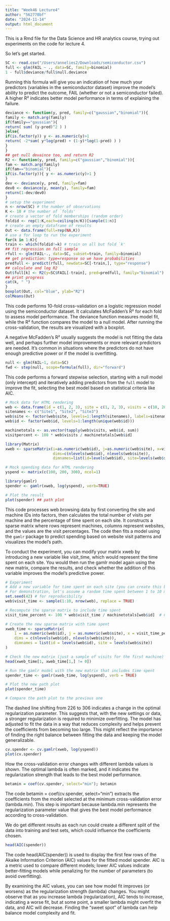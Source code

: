 ```yaml
---
title: "Week46 Lecture4"
author: "562770bf"
date: "2024-11-14"
output: html_document
---
```

This is a Rmd file for the Data Science and HR analytics course, trying out experiments on the code for lecture 4.

So let's get started. 
```r
SC <- read.csv("/Users/annelies2/Downloads/semiconductor.csv")
full <- glm(FAIL ~ ., data=SC, family=binomial)
1 - full$deviance/full$null.deviance
```
Running this formula will give you an indication of how much your predictors (variables in the semiconductor dataset) improve the model's ability to predict the outcome, FAIL (whether or not a semiconductor failed). A higher R² indicates better model performance in terms of explaining the failure.
```r
deviance <- function(y, pred, family=c("gaussian","binomial")){
family <- match.arg(family)
if(family=="gaussian"){
return( sum( (y-pred)^2 ) )
}else{
if(is.factor(y)) y <- as.numeric(y)>1
return( -2*sum( y*log(pred) + (1-y)*log(1-pred) ) )
}
}
## get null devaince too, and return R2
R2 <- function(y, pred, family=c("gaussian","binomial")){
fam <- match.arg(family)
if(fam=="binomial"){
if(is.factor(y)){ y <- as.numeric(y)>1 }
}
dev <- deviance(y, pred, family=fam)
dev0 <- deviance(y, mean(y), family=fam)
return(1-dev/dev0)
}
# setup the experiment
n <- nrow(SC) # the number of observations
K <- 10 # the number of `folds'
# create a vector of fold memberships (random order)
foldid <- rep(1:K,each=ceiling(n/K))[sample(1:n)]
# create an empty dataframe of results
Out <- data.frame(full=rep(NA,K))
# use a for loop to run the experiment
for(k in 1:K){
train <- which(foldid!=k) # train on all but fold `k'
## fit regression on full sample
rfull <- glm(FAIL~., data=SC, subset=train, family=binomial)
## get prediction: type=response so we have probabilities
predfull <- predict(rfull, newdata=SC[-train,], type="response")
## calculate and log R2
Out$full[k] <- R2(y=SC$FAIL[-train], pred=predfull, family="binomial")
## print progress
cat(k, " ")
}
boxplot(Out, col="blue", ylab="R2")
colMeans(Out)
```
This code performs 10-fold cross-validation on a logistic regression model using the semiconductor dataset. It calculates McFadden's R² for each fold to assess model performance. The deviance function measures model fit, while the R² function compares the model to a null model. After running the cross-validation, the results are visualized with a boxplot.

A negative McFadden's R² usually suggests the model is not fitting the data well, and perhaps further model improvements or more relevant predictors are needed. It’s common in situations where the predictors do not have enough predictive power or if the model is overfitting.
```r
null <- glm(FAIL~1, data=SC)
fwd <- step(null, scope=formula(full), dir="forward")
```
This code performs a forward stepwise selection, starting with a null model (only intercept) and iteratively adding predictors from the `full` model to improve the fit, selecting the best model based on statistical criteria like AIC.
```r
# Mock data for HTML rendering
web <- data.frame(id = c(1, 2, 3), site = c(1, 2, 3), visits = c(10, 20, 30)) 
sitenames <- c("Site1", "Site2", "Site3")
web$site <- factor(web$site, levels=1:length(sitenames), labels=sitenames)
web$id <- factor(web$id, levels=1:length(unique(web$id)))

machinetotals <- as.vector(tapply(web$visits, web$id, sum)) 
visitpercent <- 100 * web$visits / machinetotals[web$id]

library(Matrix)
xweb <- sparseMatrix(i=as.numeric(web$id), j=as.numeric(web$site), x=visitpercent,
                     dims=c(nlevels(web$id), nlevels(web$site)),
                     dimnames=list(id=levels(web$id), site=levels(web$site)))

# Mock spending data for HTML rendering
yspend <- matrix(c(100, 200, 300), ncol=1)

library(gamlr)
spender <- gamlr(xweb, log(yspend), verb=TRUE)

# Plot the result
plot(spender) ## path plot
```
This code processes web browsing data by first converting the site and machine IDs into factors, then calculates the total number of visits per machine and the percentage of time spent on each site. It constructs a sparse matrix where rows represent machines, columns represent websites, and the values are the visit percentages. The code then fits a model using the `gamlr` package to predict spending based on website visit patterns and visualizes the model's path.

To conduct the experiment, you can modify your matrix xweb by introducing a new variable like visit_time, which would represent the time spent on each site. You would then run the gamlr model again using the new matrix, compare the results, and check whether the addition of this variable improves the model's predictive power.
```r
# Experiment
# Add a new variable for time spent on each site (you can create this by multiplying visits by time per visit)
# For demonstration, let's assume a random time spent between 1 to 10 minutes on each site
set.seed(42) # for reproducibility
web$visit_time <- sample(1:10, nrow(web), replace = TRUE)

# Recompute the sparse matrix to include time spent
visit_time_percent <- 100 * web$visit_time / machinetotals[web$id]  # Calculate visit time percentages

# Create the new sparse matrix with time spent
xweb_time <- sparseMatrix(
    i = as.numeric(web$id), j = as.numeric(web$site), x = visit_time_percent,
    dims = c(nlevels(web$id), nlevels(web$site)),
    dimnames = list(id = levels(web$id), site = levels(web$site))
)

# Check the new matrix (just a sample of visits for the first machine)
head(xweb_time[1, xweb_time[1,] != 0])

# Run the gamlr model with the new matrix that includes time spent
spender_time <- gamlr(xweb_time, log(yspend), verb = TRUE)

# Plot the new path plot
plot(spender_time)

# Compare the path plot to the previous one
```
The dashed line shifting from 226 to 306 indicates a change in the optimal regularization parameter. This suggests that, with the new settings or data, a stronger regularization is required to minimize overfitting. The model has adjusted to fit the data in a way that reduces complexity and helps prevent the coefficients from becoming too large. This might reflect the importance of finding the right balance between fitting the data and keeping the model generalizable.
```r
cv.spender <- cv.gamlr(xweb, log(yspend))
plot(cv.spender)
```
How the cross-validation error changes with different lambda values is shown. The optimal lambda is often marked, and it indicates the regularization strength that leads to the best model performance.
```r
betamin = coef(cv.spender, select="min"); betamin
```
The code betamin = coef(cv.spender, select="min") extracts the coefficients from the model selected at the minimum cross-validation error (lambda.min). This step is important because lambda.min represents the regularization parameter value that gives the best model performance according to cross-validation.

We do get different results as each run could create a different split of the data into training and test sets, which could influence the coefficients chosen.

```r
head(AIC(spender))
```
The code head(AIC(spender)) is used to display the first few rows of the Akaike Information Criterion (AIC) values for the fitted model spender. AIC is a metric used to compare different models; lower AIC values indicate better-fitting models while penalizing for the number of parameters (to avoid overfitting).

By examining the AIC values, you can see how model fit improves (or worsens) as the regularization strength (lambda) changes. You might observe that as you increase lambda (regularization), AIC tends to increase, indicating a worse fit, but at some point, a smaller lambda might overfit the data, and AIC will decrease. Finding the "sweet spot" of lambda can help balance model complexity and fit.

